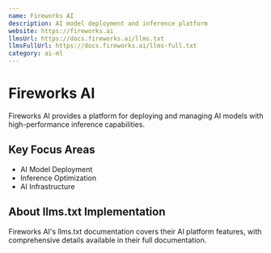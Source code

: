 ```yaml
---
name: Fireworks AI
description: AI model deployment and inference platform
website: https://fireworks.ai
llmsUrl: https://docs.fireworks.ai/llms.txt
llmsFullUrl: https://docs.fireworks.ai/llms-full.txt
category: ai-ml
---
```


# Fireworks AI

Fireworks AI provides a platform for deploying and managing AI models with high-performance inference capabilities.

## Key Focus Areas

- AI Model Deployment
- Inference Optimization
- AI Infrastructure

## About llms.txt Implementation

Fireworks AI's llms.txt documentation covers their AI platform features, with comprehensive details available in their full documentation.
